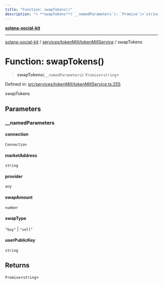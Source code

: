 ```yaml
---
title: "Function: swapTokens()"
description: "> **swapTokens**(`__namedParameters`): `Promise`\<`string`\>"
---
```


[**solana-social-kit**](../../../../README.mdx)

***

[solana-social-kit](../../../../README.mdx) / [services/tokenMill/tokenMillService](../README.mdx) / swapTokens

# Function: swapTokens()

> **swapTokens**(`__namedParameters`): `Promise`\<`string`\>

Defined in: [src/services/tokenMill/tokenMillService.ts:255](https://github.com/SendArcade/solana-app-kit/blob/bd4b3556b8f469c27ebb06f4df65b3a36b43ba3b/src/services/tokenMill/tokenMillService.ts#L255)

swapTokens

## Parameters

### \_\_namedParameters

#### connection

`Connection`

#### marketAddress

`string`

#### provider

`any`

#### swapAmount

`number`

#### swapType

`"buy"` \| `"sell"`

#### userPublicKey

`string`

## Returns

`Promise`\<`string`\>
